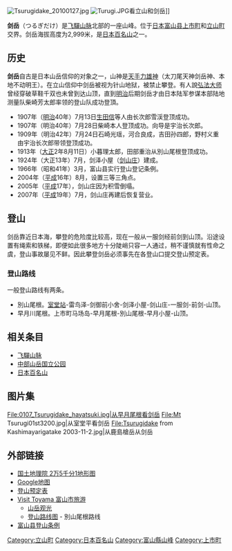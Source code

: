 {{Infobox Mountain
| 名稱 = 剑岳
| 照片 = Tsurugidake from bessan 22 1995 8 20.jpg
| 照片說明 = 从剑御前小舍眺望剑岳
| 海拔 = {{Convert|2999|m|ft|0|abbr=on}}
| 位置 = {{JPN}} <br />[[富山县|富山县]][[中新川郡|中新川郡]][[上市町|上市町]]、[[立山町|立山町]]
| 山脈 = [[飞驒山脉|飞驒山脉]][[立山连峰|立山连峰]]
| 相對高度 = 
| 座標 = {{coord|36|37|24|N|137|37|01|E}}
| 地形圖 = 
| 類別 = 
| 年齡 = 
| 最近喷发 = 
| 首次登頂 =
| 攀登路線 = 一服剑->前剑->本峰
| pushpin_map = Japan
| pushpin_map_caption = 剑岳的位置
| latd=36 | latm=37| lats=24 | latNS=N
| longd=137 | longm=37 | longs=01 | longEW=E
}}

{{Japanese|japanese=劔岳|kana=つるぎだけ|romaji=Tsurugi dake}}

[[File:Tsurugidake_20100127.jpg|thumb]]
[[File:Turugi.JPG|thumb]]看立山和剑岳]]

'''剑岳'''（つるぎだけ）是[[飞驒山脉|飞驒山脉]]北部的一座山峰。位于[[日本|日本]][[富山县|富山县]][[上市町|上市町]]和[[立山町|立山町]]交界。剑岳海拔高度为2,999米，是[[日本百名山|日本百名山]]之一。

== 历史 ==
'''剑岳'''自古是日本山岳信仰的对象之一，山神是[[天手力男神|天手力雄神]]（太刀尾天神剑岳神、本地不动明王）。在立山信仰中剑岳被视为针山地狱，被禁止攀登。有人說[[弘法大师|弘法大师]]曾经穿破草鞋千双也未曾到达山顶，直到[[明治|明治]]后期剑岳才由日本陆军参谋本部陆地测量队柴崎芳太郎率领的登山队成功登頂。

*1907年（[[明治|明治]]40年）7月13日[[生田信|生田信]]等人由长次郎雪渓登顶成功。
*1907年（明治40年）7月28日柴崎本人登顶成功。向导是宇治长次郎。
*1909年（明治42年）7月24日石崎光瑶，河合良成，吉田孙四郎，野村义重由宇治长次郎带领登顶成功。
*1913年（[[大正|大正]]2年8月11日）小暮理太郎，田部重治从別山尾根登顶成功。
*1924年（大正13年）7月，剑泽小屋（[[剑山庄|剑山庄]]）建成。
*1966年（昭和41年）3月，富山县实行登山登记条例。
*2004年（[[平成|平成]]16年）8月，设置三等三角点。
*2005年（[[平成|平成]]17年），剑山庄因为积雪倒塌。
*2007年（[[平成|平成]]19年）7月，剑山庄再建后恢复营业。

== 登山 ==
剑岳靠近日本海，攀登的危险度比较高，现在一般从一服剑经前剑到山顶。沿途设置有绳索和铁梯，即便如此很多地方十分陡峭只容一人通过，稍不谨慎就有性命之虞，登山事故屡见不鲜。因此攀登剑岳必须事先在各登山口提交登山预定表。

=== 登山路线 ===
一般登山路线有两条。

*別山尾根。[[室堂站|室堂站]]-雷鸟泽-剑御前小舍-剑泽小屋-剑山庄-一服剑-前剑-山顶。
*早月川尾根。上市町马场岛-早月尾根-別山尾根-早月小屋-山顶。

== 相关条目 ==
*[[飞驒山脉|飞驒山脉]]
*[[中部山岳国立公园|中部山岳国立公园]]
*[[日本百名山|日本百名山]]

== 图片集 ==
<gallery perrow="3">
File:0107_Tsurugidake_hayatsuki.jpg|从早月尾根看剑岳
File:Mt Tsurugi01st3200.jpg|从室堂平看剑岳
File:Tsurugidake from Kashimayarigatake 2003-11-2.jpg|从鹿島槍岳从剑岳
</gallery>
{{Commons|Category:Mount Tsurugi (Toyama)}}

== 外部链接 ==
*[http://watchizu.gsi.go.jp/watchizu.html?b=363724&l=1373701 国土地理院 2万5千分1地形图]{{Wayback|url=http://watchizu.gsi.go.jp/watchizu.html?b=363724&l=1373701 |date=20100818173545 }}
*[http://www.google.co.jp/maps?z=11&ll=36.6233,137.6169&t=h Google地图]
*[http://e-toyama.net/webapps/service/service_detail.jsp?c_code=16000&s_code=1709&p_code=%90%CF%90%E1%8A%FA%82%C9%82%A8%82%AF%82%E9%99%9B%8A%78%82%C6%82%BB%82%CC%8E%FC%95%D3%82%CC%93%6F%8E%52%93%CD 登山预定表] {{Wayback|url=http://e-toyama.net/webapps/service/service_detail.jsp?c_code=16000&s_code=1709&p_code=%90%CF%90%E1%8A%FA%82%C9%82%A8%82%AF%82%E9%99%9B%8A%78%82%C6%82%BB%82%CC%8E%FC%95%D3%82%CC%93%6F%8E%52%93%CD |date=20190914193044 }}
*[https://web.archive.org/web/20121120131649/http://www.visit-toyama.com/jp/index.php Visit Toyama 富山市旅游]
**[https://web.archive.org/web/20121120131608/http://www.visit-toyama.com/jp/entry.php?nid=308 山岳观光]
**[https://web.archive.org/web/20121115113103/http://visit-toyama.com/jp/entry.php?nid=12001 登山路线图] - 別山尾根路线
*[https://web.archive.org/web/20041230231302/http://www.kanagawa-gakuren.gr.jp/plan/turugi/turugi.html 富山县登山条例] 


{{日本百名山}}
[[Category:立山町|Category:立山町]]
[[Category:日本百名山|Category:日本百名山]]
[[Category:富山縣山峰|Category:富山縣山峰]]
[[Category:上市町|Category:上市町]]
